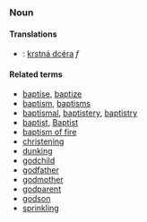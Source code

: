 ===Noun===
====Translations====
*{{sk}}: [[krstná dcéra]] ''f''

====Related terms====
*[[baptise]], [[baptize]]
*[[baptism]], [[baptisms]]
*[[baptismal]], [[baptistery]], [[baptistry]]
*[[baptist]], [[Baptist]]
*[[baptism of fire]]
*[[christening]]
*[[dunking]]
*[[godchild]]
*[[godfather]]
*[[godmother]]
*[[godparent]]
*[[godson]]
*[[sprinkling]]